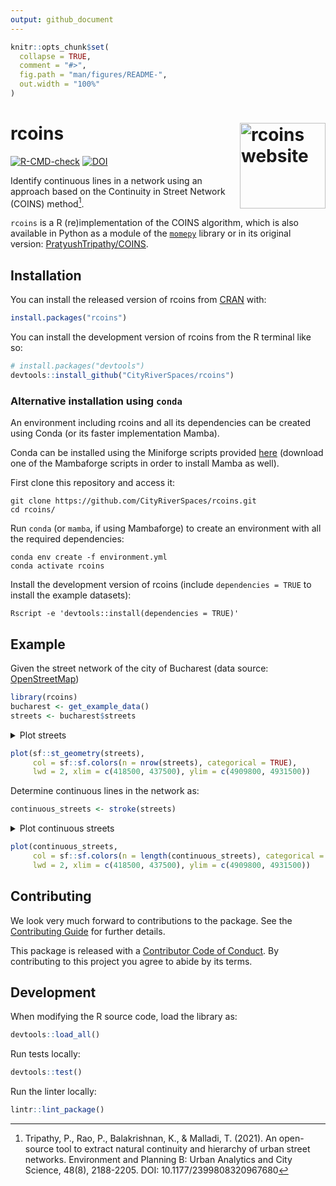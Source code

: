 ```yaml
---
output: github_document
---
```


<!-- README.md is generated from README.Rmd. Please edit that file -->

```r
knitr::opts_chunk$set(
  collapse = TRUE,
  comment = "#>",
  fig.path = "man/figures/README-",
  out.width = "100%"
)
```

# rcoins <a href="https://cityriverspaces.github.io/rcoins/"><img src="man/figures/logo.png" align="right" height="137" alt="rcoins website" /></a>

<!-- badges: start -->
[![R-CMD-check](https://github.com/CityRiverSpaces/rcoins/actions/workflows/R-CMD-check.yaml/badge.svg)](https://github.com/CityRiverSpaces/rcoins/actions/workflows/R-CMD-check.yaml)
[![DOI](https://zenodo.org/badge/DOI/10.5281/zenodo.14501804.svg)](https://doi.org/10.5281/zenodo.14501804)
<!-- badges: end -->

Identify continuous lines in a network using an approach based on the Continuity in Street Network (COINS) method[^1].

`rcoins` is a R (re)implementation of the COINS algorithm, which is also available in Python as a module of the [`momepy`](https://docs.momepy.org/en/latest/api/momepy.COINS.html) library or in its original version: [PratyushTripathy/COINS](https://github.com/PratyushTripathy/COINS).

[^1]: Tripathy, P., Rao, P., Balakrishnan, K., & Malladi, T. (2021). An open-source tool to extract natural continuity and hierarchy of urban street networks. Environment and Planning B: Urban Analytics and City Science, 48(8), 2188-2205. DOI: 10.1177/2399808320967680

## Installation

You can install the released version of rcoins from
[CRAN](https://cran.r-project.org) with:

``` r
install.packages("rcoins")
```

You can install the development version of rcoins from the R terminal like so:

``` r
# install.packages("devtools")
devtools::install_github("CityRiverSpaces/rcoins")
```

### Alternative installation using `conda`

An environment including rcoins and all its dependencies can be created using Conda (or its faster implementation Mamba).

Conda can be installed using the Miniforge scripts provided [here](https://conda-forge.org/miniforge/) (download one of the Mambaforge scripts in order to install Mamba as well).

First clone this repository and access it:

``` shell
git clone https://github.com/CityRiverSpaces/rcoins.git
cd rcoins/
```

Run `conda` (or `mamba`, if using Mambaforge) to create an environment with all the required dependencies:

``` shell
conda env create -f environment.yml
conda activate rcoins
```

Install the development version of rcoins (include `dependencies = TRUE` to install the example datasets):

``` shell
Rscript -e 'devtools::install(dependencies = TRUE)'
```

## Example

Given the street network of the city of Bucharest (data source: [OpenStreetMap][osm])

```r
library(rcoins)
bucharest <- get_example_data()
streets <- bucharest$streets
```

<details>

<summary> Plot streets </summary>
  
```r
plot(sf::st_geometry(streets),
     col = sf::sf.colors(n = nrow(streets), categorical = TRUE),
     lwd = 2, xlim = c(418500, 437500), ylim = c(4909800, 4931500))
```

</details>

```r
plot(sf::st_geometry(streets),
     col = sf::sf.colors(n = nrow(streets), categorical = TRUE),
     lwd = 2, xlim = c(418500, 437500), ylim = c(4909800, 4931500))
```

Determine continuous lines in the network as:

```r
continuous_streets <- stroke(streets)
```

<details>

<summary> Plot continuous streets </summary>

```r
plot(continuous_streets,
     col = sf::sf.colors(n = length(continuous_streets), categorical = TRUE),
     lwd = 2, xlim = c(418500, 437500), ylim = c(4909800, 4931500))
```

</details>

```r
plot(continuous_streets,
     col = sf::sf.colors(n = length(continuous_streets), categorical = TRUE),
     lwd = 2, xlim = c(418500, 437500), ylim = c(4909800, 4931500))
```

[osm]: https://www.openstreetmap.org/

## Contributing

We look very much forward to contributions to the package. See the [Contributing Guide](https://github.com/CityRiverSpaces/rcoins/blob/main/.github/CONTRIBUTING.md) for further details.

This package is released with a [Contributor Code of Conduct](https://github.com/CityRiverSpaces/rcoins/blob/main/.github/CODE_OF_CONDUCT.md). By contributing to this project you agree to abide by its terms.

## Development

When modifying the R source code, load the library as:

``` r
devtools::load_all()
```

Run tests locally:

``` r
devtools::test()
```

Run the linter locally:

``` r
lintr::lint_package()
```
